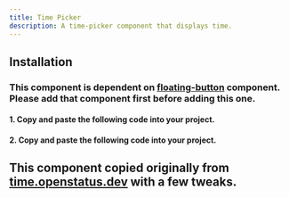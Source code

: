```yaml
---
title: Time Picker
description: A time-picker component that displays time.
---
```

 
<ComponentPreview
  name="time-picker-demo"
/>

## Installation
### This component is dependent on [floating-button](/docs/components/buttons/floating-button) component. Please add that component first before adding this one.

#### 1. Copy and paste the following code into your project.

<ComponentSource name="time-picker" filePath="@/components/ui/date/time-picker.tsx"/>

#### 2. Copy and paste the following code into your project.
<ComponentSource name="time-picker-utils" filePath="@/components/ui/date/time-picker-utils.ts"/>

## This component copied originally from [time.openstatus.dev](https://time.openstatus.dev/) with a few tweaks.